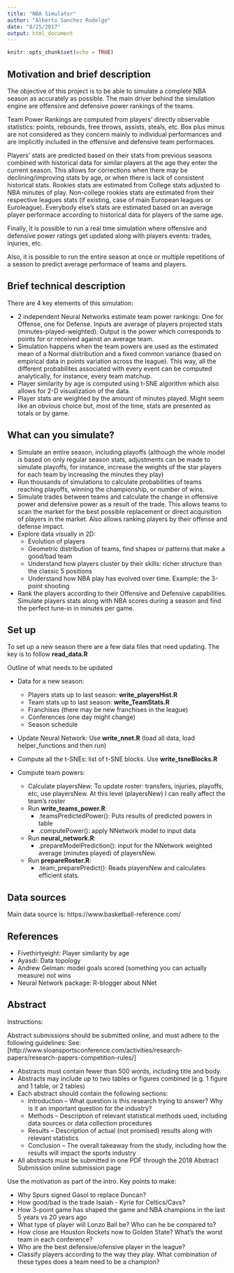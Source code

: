 ```yaml
---
title: "NBA Simulator"
author: "Alberto Sanchez Rodelgo"
date: "8/25/2017"
output: html_document
---
```


```r
knitr::opts_chunk$set(echo = TRUE)
```

## Motivation and brief description

The objective of this project is to be able to simulate a complete NBA season as accurately as possible. The main driver behind the simulation engine are offensive and defensive power rankings of the teams. 

Team Power Rankings are computed from players' directly observable statistics: points, rebounds, free throws, assists, steals, etc. Box plus minus are not considered as they concern mainly to individual performances and are implicitly included in the offensive and defensive team performaces.

Players' stats are predicted based on their stats from previous seasons combined with historical data for similar players at the age they enter the current season. This allows for corrections when there may be declining/improving stats by age, or when there is lack of consistent historical stats. 
Rookies stats are estimated from College stats adjusted to NBA minutes of play. Non-college rookies stats are estimated from their respective leagues stats (if existing, case of main European leagues or Euroleague). Everybody else's stats are estimated based on an average player performace according to historical data for players of the same age. 

Finally, it is possible to run a real time simulation where offensive and defensive power ratings get updated along with players events: trades, injuries, etc.

Also, it is possible to run the entire season at once or multiple repetitions of a season to predict average performace of teams and players. 


## Brief technical description

There are 4 key elements of this simulation:

- 2 independent Neural Networks estimate team power rankings: One for Offense, one for Defense. Inputs are average of players projected stats (minutes-played-weighted). Output is the power which corresponds to points for or received against an average team.
- Simulation happens when the team powers are used as the estimated mean of a Normal distribution and a fixed common variance (based on empirical data in points variation across the league). This way, all the different probabilites associated with every event can be computed analytically, for instance, every team matchup. 
- Player similarity by age is computed using t-SNE algorithm which also allows for 2-D visualization of the data.
- Player stats are weighted by the amount of minutes played. Might seem like an obvious choice but, most of the time, stats are presented as totals or by game.  

## What can you simulate?

- Simulate an entire season, including playoffs (although the whole model is based on only regular season stats, adjustments can be made to simulate playoffs, for instance, increase the weights of the star players for each team by increasing the minutes they play)
- Run thousands of simulations to calculate probabilities of teams reaching playoffs, winning the championship, or number of wins. 
- Simulate trades between teams and calculate the change in offensive power and defensive power as a result of the trade. This allows teams to scan the market for the best possible replacement or direct acquisition of players in the market. Also allows ranking players by their offense and defense impact. 
- Explore data visually in 2D: 
    - Evolution of players
    - Geometric distribution of teams, find shapes or patterns that make a good/bad team
    - Understand how players cluster by their skills: richer structure than the classic 5 positions
    - Understand how NBA play has evolved over time. Example: the 3-point shooting
    
- Rank the players according to their Offensive and Defensive capabilities. Simulate players stats along with NBA scores during a season and find the perfect tune-in in minutes per game.

## Set up

To set up a new season there are a few data files that need updating. The key is to follow **read_data.R**

Outline of what needs to be updated

- Data for a new season:
    - Players stats up to last season: **write_playersHist.R**
    - Team stats up to last season: **write_TeamStats.R**
    - Franchises (there may be new franchises in the league)
    - Conferences (one day might change)
    - Season schedule

- Update Neural Network: Use **write_nnet.R** (load all data, load helper_functions and then run)
    
- Compute all the t-SNEs: list of t-SNE blocks. Use **write_tsneBlocks.R**

- Compute team powers:
    - Calculate playersNew: To update roster: transfers, injuries, playoffs, etc, use playersNew. At this level (playersNew) I can really affect the team's roster
    - Run **write_teams_power.R**:
        - .teamsPredictedPower(): Puts results of predicted powers in table
        - .computePower(): apply NNetwork model to input data
    - Run **neural_network.R**:
        - .prepareModelPrediction(): input for the NNetwork weighted average (minutes played) of playersNew.
    - Run **prepareRoster.R**:
        - .team_preparePredict(): Reads playersNew and calculates efficient stats.

## Data sources

Main data source is: https://www.basketball-reference.com/


## References

- Fivethirtyeight: Player similarity by age
- Ayasdi: Data topology
- Andrew Gelman: model goals scored (something you can actually measure) not wins
- Neural Network package: R-blogger about NNet

## Abstract

Instructions:

Abstract submissions should be submitted online, and must adhere to the following guidelines:
See: [http://www.sloansportsconference.com/activities/research-papers/research-papers-competition-rules/]

- Abstracts must contain fewer than 500 words, including title and body.
- Abstracts may include up to two tables or figures combined (e.g. 1 figure and 1 table, or 2 tables)
- Each abstract should contain the following sections:
    - Introduction – What question is this research trying to answer? Why is it an important question for the industry?
    - Methods – Description of relevant statistical methods used, including data sources or data collection procedures
    - Results – Description of actual (not promised) results along with relevant statistics
    - Conclusion – The overall takeaway from the study, including how the results will impact the sports industry
- All abstracts must be submitted in one PDF through the 2018 Abstract Submission online submission page


Use the motivation as part of the intro. Key points to make: 

  - Why Spurs signed Gasol to replace Duncan?
  - How good/bad is the trade Isaiah - Kyrie for Celtics/Cavs?
  - How 3-point game has shaped the game and NBA champions in the last 5 years vs 20 years ago
  - What type of player will Lonzo Ball be? Who can he be compared to?
  - How close are Houston Rockets now to Golden State? What's the worst team in each conference?
  - Who are the best defensive/ofensive player in the league?
  - Classify players according to the way they play. What combination of these types does a team need to be a champion?




